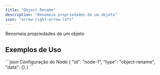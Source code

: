 ```yaml
---
title: "Object Rename"
description: "Renomeia propriedades de um objeto"
icon: "arrow-right-arrow-left"
---
```


<Card title="O que faz?" icon="lightbulb" iconType="duotone">
  Renomeia propriedades de um objeto
</Card>


## Exemplos de Uso

<Tabs>
  <Tab title="Exemplo Básico">
    
  </Tab>
</Tabs>

<CodeGroup>
```json Configuração do Node
{
  "id": "node-1",
  "type": "object-rename",
  "data": {}
}
```
</CodeGroup>
